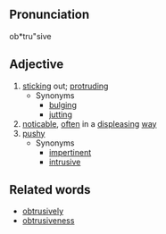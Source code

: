 ==Pronunciation==
ob*tru"sive

==Adjective==
# [[stick]]ing out; [[protrude|protruding]]
#* Synonyms
#** [[bulge|bulging]]
#** [[jut]]ting
# [[noticable]], [[often]] in a [[displease|displeasing]] [[way]]
# [[pushy]]
#* Synonyms
#** [[impertinent]]
#** [[intrusive]]

==Related words==
* [[obtrusively]]
* [[obtrusiveness]]